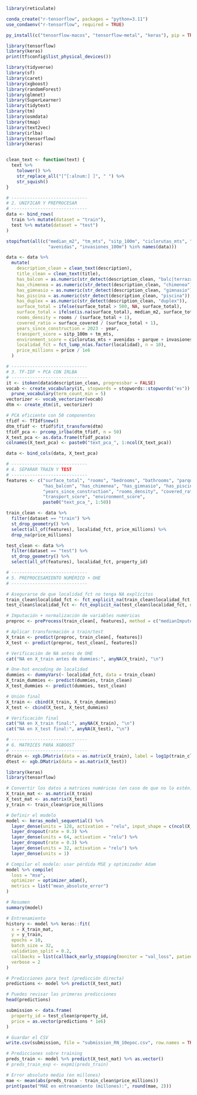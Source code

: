 
```r
library(reticulate)

conda_create("r-tensorflow", packages = "python=3.11")
use_condaenv("r-tensorflow", required = TRUE)

py_install(c("tensorflow-macos", "tensorflow-metal", "keras"), pip = TRUE)

library(tensorflow)
library(keras)
print(tf$config$list_physical_devices())

```

```r

library(tidyverse)
library(sf)
library(caret)
library(xgboost)
library(randomForest)
library(glmnet)
library(SuperLearner)
library(tidytext)
library(tm)
library(osmdata)
library(tmap)
library(text2vec)
library(irlba)
library(tensorflow)
library(keras)


clean_text <- function(text) {
  text %>%
    tolower() %>%
    str_replace_all("[^[:alnum:] ]", " ") %>%
    str_squish()
}

# -----------------------------
# 2. UNIFICAR Y PREPROCESAR
# -----------------------------
data <- bind_rows(
  train %>% mutate(dataset = "train"),
  test %>% mutate(dataset = "test")
)

stopifnot(all(c("median_m2", "tm_mts", "sitp_100m", "ciclorutas_mts", "parque",
                "avenidas", "invasiones_100m") %in% names(data)))

data <- data %>%
  mutate(
    description_clean = clean_text(description),
    title_clean = clean_text(title),
    has_balcon = as.numeric(str_detect(description_clean, "balc|terraza")),
    has_chimenea = as.numeric(str_detect(description_clean, "chimenea")),
    has_gimnasio = as.numeric(str_detect(description_clean, "gimnasio")),
    has_piscina = as.numeric(str_detect(description_clean, "piscina")),
    has_duplex = as.numeric(str_detect(description_clean, "duplex")),
    surface_total = ifelse(surface_total > 500, NA, surface_total),
    surface_total = ifelse(is.na(surface_total), median_m2, surface_total),
    rooms_density = rooms / (surface_total + 1),
    covered_ratio = surface_covered / (surface_total + 1),
    years_since_construction = 2023 - year,
    transport_score = sitp_100m + tm_mts,
    environment_score = ciclorutas_mts + avenidas + parque + invasiones_100m,
    localidad_fct = fct_lump_n(as.factor(localidad), n = 10),
    price_millions = price / 1e6
  )

```

```r
# -----------------------------
# 3. TF-IDF + PCA CON IRLBA
# -----------------------------
it <- itoken(data$description_clean, progressbar = FALSE)
vocab <- create_vocabulary(it, stopwords = stopwords::stopwords("es")) %>%
  prune_vocabulary(term_count_min = 5)
vectorizer <- vocab_vectorizer(vocab)
dtm <- create_dtm(it, vectorizer)

# PCA eficiente con 50 componentes
tfidf <- TfIdf$new()
dtm_tfidf <- tfidf$fit_transform(dtm)
tfidf_pca <- prcomp_irlba(dtm_tfidf, n = 50)
X_text_pca <- as.data.frame(tfidf_pca$x)
colnames(X_text_pca) <- paste0("text_pca_", 1:ncol(X_text_pca))

data <- bind_cols(data, X_text_pca)
```

```r
# -----------------------------
# 4. SEPARAR TRAIN Y TEST
# -----------------------------
features <- c("surface_total", "rooms", "bedrooms", "bathrooms", "parqueaderos",
              "has_balcon", "has_chimenea", "has_gimnasio", "has_piscina", "has_duplex",
              "years_since_construction", "rooms_density", "covered_ratio",
              "transport_score", "environment_score",
              paste0("text_pca_", 1:50))

train_clean <- data %>%
  filter(dataset == "train") %>%
  st_drop_geometry() %>%
  select(all_of(features), localidad_fct, price_millions) %>%
  drop_na(price_millions)

test_clean <- data %>%
  filter(dataset == "test") %>%
  st_drop_geometry() %>%
  select(all_of(features), localidad_fct, property_id)
```

```r
# -----------------------------
# 5. PREPROCESAMIENTO NUMÉRICO + OHE
# -----------------------------

# Asegurarse de que localidad_fct no tenga NA explícitos
train_clean$localidad_fct <- fct_explicit_na(train_clean$localidad_fct, na_level = "missing")
test_clean$localidad_fct <- fct_explicit_na(test_clean$localidad_fct, na_level = "missing")

# Imputación + normalización de variables numéricas
preproc <- preProcess(train_clean[, features], method = c("medianImpute", "center", "scale", "YeoJohnson"))

# Aplicar transformación a train/test
X_train <- predict(preproc, train_clean[, features])
X_test <- predict(preproc, test_clean[, features])

# Verificación de NA antes de OHE
cat("NA en X_train antes de dummies:", anyNA(X_train), "\n")

# One-hot encoding de localidad
dummies <- dummyVars(~ localidad_fct, data = train_clean)
X_train_dummies <- predict(dummies, train_clean)
X_test_dummies <- predict(dummies, test_clean)

# Unión final
X_train <- cbind(X_train, X_train_dummies)
X_test <- cbind(X_test, X_test_dummies)

# Verificación final
cat("NA en X_train final:", anyNA(X_train), "\n")
cat("NA en X_test final:", anyNA(X_test), "\n")

# -----------------------------
# 6. MATRICES PARA XGBOOST
# -----------------------------
dtrain <- xgb.DMatrix(data = as.matrix(X_train), label = log1p(train_clean$price_millions))
dtest <- xgb.DMatrix(data = as.matrix(X_test))

```

```r
library(keras)
library(tensorflow)

# Convertir los datos a matrices numéricas (en caso de que no lo estén)
X_train_mat <- as.matrix(X_train)
X_test_mat <- as.matrix(X_test)
y_train <- train_clean$price_millions

# Definir el modelo
model <- keras_model_sequential() %>%
  layer_dense(units = 128, activation = "relu", input_shape = c(ncol(X_train_mat))) %>%
  layer_dropout(rate = 0.3) %>%
  layer_dense(units = 64, activation = "relu") %>%
  layer_dropout(rate = 0.3) %>%
  layer_dense(units = 32, activation = "relu") %>%
  layer_dense(units = 1)

# Compilar el modelo: usar pérdida MSE y optimizador Adam
model %>% compile(
  loss = "mse",
  optimizer = optimizer_adam(),
  metrics = list("mean_absolute_error")
)

# Resumen
summary(model)

# Entrenamiento
history <- model %>% keras::fit(
  x = X_train_mat,
  y = y_train,
  epochs = 10,
  batch_size = 32,
  validation_split = 0.2,
  callbacks = list(callback_early_stopping(monitor = "val_loss", patience = 10, restore_best_weights = TRUE)),
  verbose = 2
)

# Predicciones para test (predicción directa)
predictions <- model %>% predict(X_test_mat)

# Puedes revisar las primeras predicciones
head(predictions)
```
```r
submission <- data.frame(
  property_id = test_clean$property_id,
  price = as.vector(predictions * 1e6) 
)

# Guardar el CSV
write.csv(submission, file = "submission_RN_10epoc.csv", row.names = TRUE)

# Predicciones sobre training
preds_train <- model %>% predict(X_test_mat) %>% as.vector()
# preds_train_exp <- expm1(preds_train)

# Error absoluto medio (en millones)
mae <- mean(abs(preds_train - train_clean$price_millions))
print(paste("MAE en entrenamiento (millones):", round(mae, 2)))

```